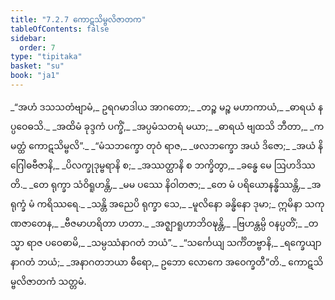 ```yaml
---
title: "7.2.7 ကောဋသိမ္ဗလိဇာတက"
tableOfContents: false
sidebar:
  order: 7
type: "tipitaka"
basket: "su"
book: "ja1"
---
```



<DynamicBreadcrumb />

<Division number="121" book="ja1" e="ch" v="22" p="170">

<Paragraph number="1623" type="verses" book="ja1">
_“အဟံ ဒသသတံဗျာမံ,_  
ဥရဂမာဒါယ အာဂတော;_  
_တဉ္စ မဉ္စ မဟာကာယံ,_  
_ဓာရယံ နပ္ပဝေဓသိ._  

</Paragraph>

</Division>
<Division number="122" book="ja1" e="ch" v="22" p="170">

<Paragraph number="1624" type="verses" book="ja1">
_အထိမံ ခုဒ္ဒကံ ပက္ခိံ,_  
_အပ္ပမံသတရံ မယာ;_  
_ဓာရယံ ဗျထသိ ဘီတာ,_  
_ကမတ္ထံ ကောဋသိမ္ဗလိ”._  

</Paragraph>

</Division>
<Division number="123" book="ja1" e="ch" v="22" p="170">

<Paragraph number="1625" type="verses" book="ja1">
_“မံသဘက္ခော တုဝံ ရာဇ,_  
_ဖလဘက္ခော အယံ ဒိဇော;_  
_အယံ နိဂြေါဓဗီဇာနိ,_  
_ပိလက္ခုဒုမ္ဗရာနိ စ;_  
_အဿတ္ထာနိ စ ဘက္ခိတွာ,_  
_ခန္ဓေ မေ ဩဟဒိဿတိ._  

</Paragraph>

</Division>
<Division number="124" book="ja1" e="ch" v="22" p="170">

<Paragraph number="1626" type="verses" book="ja1">
_တေ ရုက္ခာ သံဝိရူဟန္တိ,_  
_မမ ပဿေ နိဝါတဇာ;_  
_တေ မံ ပရိယောနန္ဓိဿန္တိ,_  
_အရုက္ခံ မံ ကရိဿရေ._  

</Paragraph>

</Division>
<Division number="125" book="ja1" e="ch" v="22" p="170">

<Paragraph number="1627" type="verses" book="ja1">
_သန္တိ အညေပိ ရုက္ခာ သေ,_  
_မူလိနော ခန္ဓိနော ဒုမာ;_  
ဣမိနာ သကုဏဇာတေန,_  
_ဗီဇမာဟရိတာ ဟတာ._  

</Paragraph>

</Division>
<Division number="126" book="ja1" e="ch" v="22" p="170">

<Paragraph number="1628" type="verses" book="ja1">
_အဇ္ဈာရူဟာဘိဝဍ္ဎန္တိ,_  
_ဗြဟန္တမ္ပိ ဝနပ္ပတိံ;_  
_တသ္မာ ရာဇ ပဝေဓာမိ,_  
_သမ္ပဿံနာဂတံ ဘယံ”._  

</Paragraph>

</Division>
<Division number="127" book="ja1" e="ch" v="22" p="170">

<Paragraph number="1629" type="verses" book="ja1">
_“သင်္ကေယျ သင်္ကိတဗ္ဗာနိ,_  
_ရက္ခေယျာနာဂတံ ဘယံ;_  
_အနာဂတဘယာ ဓီရော,_  
ဥဘော လောကေ အဝေက္ခတီ”တိ._  


</Paragraph>
</Division>

<Paragraph number="1630" type="center" book="ja1">
ကောဋသိမ္ဗလိဇာတကံ သတ္တမံ.
</Paragraph>